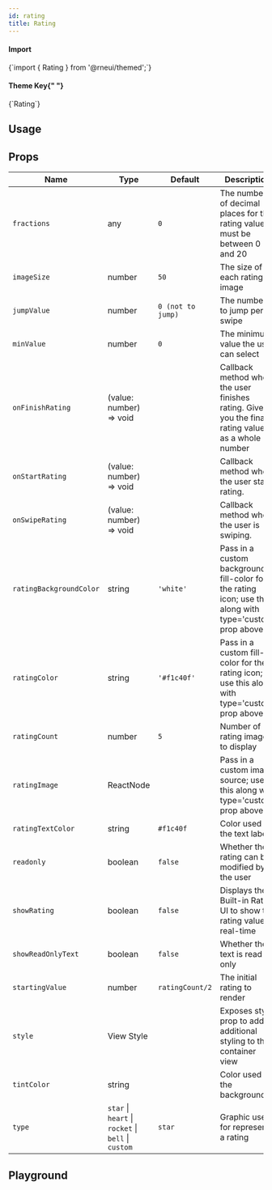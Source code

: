 ```yaml
---
id: rating
title: Rating
---
```



<IconsStyle />

<div class="row inline-flex-center">
  <div class="col col--3">
    <h4>Import</h4>
  </div>
  <div class="col col--9">
    <CodeBlock>{`import { Rating } from '@rneui/themed';`}</CodeBlock>
  </div>
  <div class="col col--3">
    <h4>
      Theme Key{" "}
      <a href="../customizing#using-themeprovider">
        <BiInfoCircle />
      </a>
    </h4>
  </div>
  <div class="col col--9">
    <CodeBlock>{`Rating`}</CodeBlock>
  </div>
</div>

## Usage

<Usage />

## Props

<div class='table-responsive'>

| Name                    | Type                                                | Default           | Description                                                                                              |
| ----------------------- | --------------------------------------------------- | ----------------- | -------------------------------------------------------------------------------------------------------- |
| `fractions`             | any                                                 | `0`               | The number of decimal places for the rating value; must be between 0 and 20                              |
| `imageSize`             | number                                              | `50`              | The size of each rating image                                                                            |
| `jumpValue`             | number                                              | `0 (not to jump)` | The number to jump per swipe                                                                             |
| `minValue`              | number                                              | `0`               | The minimum value the user can select                                                                    |
| `onFinishRating`        | (value: number) => void                             |                   | Callback method when the user finishes rating. Gives you the final rating value as a whole number        |
| `onStartRating`         | (value: number) => void                             |                   | Callback method when the user starts rating.                                                             |
| `onSwipeRating`         | (value: number) => void                             |                   | Callback method when the user is swiping.                                                                |
| `ratingBackgroundColor` | string                                              | `'white'`         | Pass in a custom background-fill-color for the rating icon; use this along with type='custom' prop above |
| `ratingColor`           | string                                              | `'#f1c40f'`       | Pass in a custom fill-color for the rating icon; use this along with type='custom' prop above            |
| `ratingCount`           | number                                              | `5`               | Number of rating images to display                                                                       |
| `ratingImage`           | ReactNode                                           |                   | Pass in a custom image source; use this along with type='custom' prop above                              |
| `ratingTextColor`       | string                                              | `#f1c40f`         | Color used for the text labels                                                                           |
| `readonly`              | boolean                                             | `false`           | Whether the rating can be modified by the user                                                           |
| `showRating`            | boolean                                             | `false`           | Displays the Built-in Rating UI to show the rating value in real-time                                    |
| `showReadOnlyText`      | boolean                                             | `false`           | Whether the text is read only                                                                            |
| `startingValue`         | number                                              | `ratingCount/2`   | The initial rating to render                                                                             |
| `style`                 | View Style                                          |                   | Exposes style prop to add additional styling to the container view                                       |
| `tintColor`             | string                                              |                   | Color used for the background                                                                            |
| `type`                  | `star` \| `heart` \| `rocket` \| `bell` \| `custom` | `star`            | Graphic used for represent a rating                                                                      |

</div>

## Playground

<Play />
